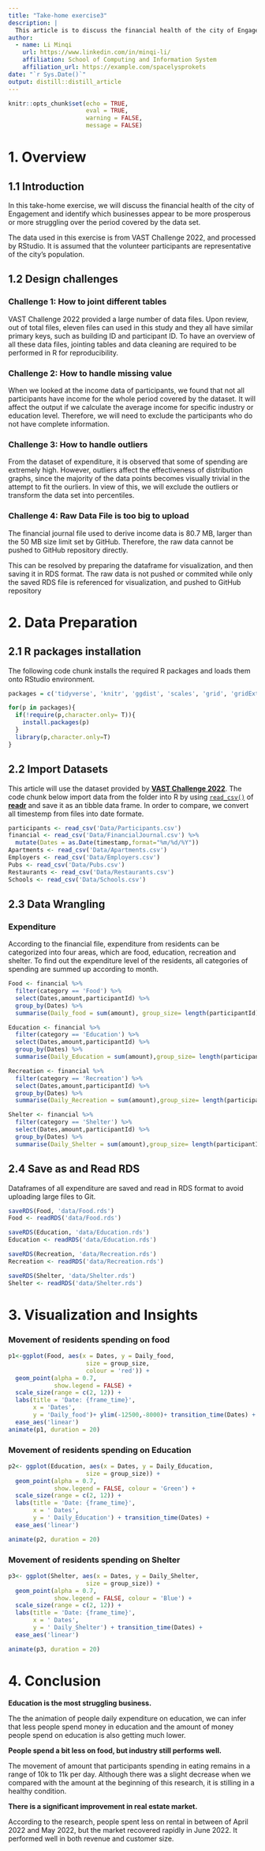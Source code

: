 ```yaml
---
title: "Take-home exercise3"
description: |
  This article is to discuss the financial health of the city of Engagement, Ohio USA (VAST Challenge 2022). 
author:
  - name: Li Minqi 
    url: https://www.linkedin.com/in/minqi-li/
    affiliation: School of Computing and Information System
    affiliation_url: https://example.com/spacelysprokets
date: "`r Sys.Date()`"
output: distill::distill_article
---
```


```r
knitr::opts_chunk$set(echo = TRUE,
                      eval = TRUE,
                      warning = FALSE,
                      message = FALSE)
```

# 1. Overview

## 1.1 Introduction

In this take-home exercise, we will discuss the financial health of the city of Engagement and identify which businesses appear to be more prosperous or more struggling over the period covered by the data set. 

The data used in this exercise is from VAST Challenge 2022, and processed by RStudio. It is assumed that the volunteer participants are representative of the city's population. 

## 1.2 Design challenges

### Challenge 1: How to joint different tables 

VAST Challenge 2022 provided a large number of data files. Upon review, out of total files, eleven files can used in this study and they all have similar primary keys, such as building ID and participant ID. To have an overview of all these data files, jointing tables and data cleaning are required to be performed in R for reproducibility. 

### Challenge 2: How to handle missing value

When we looked at the income data of participants, we found that not all participants have income for the whole period covered by the dataset. It will affect the output if we calculate the average income for specific industry or education level. Therefore, we will need to exclude the participants who do not have complete information. 

### Challenge 3: How to handle outliers

From the dataset of expenditure, it is observed that some of spending are extremely high. However, outliers affect the effectiveness of distribution graphs, since the majority of the data points becomes visually trivial in the attempt to fit the ourliers. In view of this, we will exclude the outliers or transform the data set into percentiles. 

### Challenge 4: Raw Data File is too big to upload

The financial journal file used to derive income data is 80.7 MB, larger than the 50 MB size limit set by GitHub. Therefore, the raw data cannot be pushed to GitHub repository directly.

This can be resolved by preparing the dataframe for visualization, and then saving it in RDS format. The raw data is not pushed or commited while only the saved RDS file is referenced for visualization, and pushed to GitHub repository

# 2. Data Preparation

## 2.1 R packages installation

The following code chunk installs the required R packages and loads them onto RStudio environment.

```r
packages = c('tidyverse', 'knitr', 'ggdist', 'scales', 'grid', 'gridExtra','formattable', 'patchwork', 'shiny','ggridges','gganimate','gifski','RColorBrewer','zoo','plotly')

for(p in packages){
  if(!require(p,character.only= T)){
    install.packages(p)
  }
  library(p,character.only=T)
}
```

## 2.2 Import Datasets

This article will use the dataset provided by [**VAST Challenge 2022**](https://vast-challenge.github.io/2022/). The code chunk below import data from the folder into R by using [`read_csv()`](https://readr.tidyverse.org/reference/read_delim.html) of [**readr**](https://readr.tidyverse.org/) and save it as an tibble data frame. In order to compare, we convert all timestemp from files into date formate. 

```r
participants <- read_csv('Data/Participants.csv')
financial <- read_csv('Data/FinancialJournal.csv') %>%
  mutate(Dates = as.Date(timestamp,format="%m/%d/%Y")) 
Apartments <- read_csv('Data/Apartments.csv')
Employers <- read_csv('Data/Employers.csv')
Pubs <- read_csv('Data/Pubs.csv')
Restaurants <- read_csv('Data/Restaurants.csv')
Schools <- read_csv('Data/Schools.csv')
```

## 2.3 Data Wrangling

### Expenditure

According to the financial file, expenditure from residents can be categorized into four areas, which are food, education, recreation and shelter. To find out the expenditure level of the residents, all categories of spending are summed up according to month.

```r
Food <- financial %>%
  filter(category == 'Food') %>%
  select(Dates,amount,participantId) %>%
  group_by(Dates) %>%
  summarise(Daily_food = sum(amount), group_size= length(participantId))

```


```r
Education <- financial %>%
  filter(category == 'Education') %>%
  select(Dates,amount,participantId) %>%
  group_by(Dates) %>%
  summarise(Daily_Education = sum(amount),group_size= length(participantId))

```


```r
Recreation <- financial %>%
  filter(category == 'Recreation') %>%
  select(Dates,amount,participantId) %>%
  group_by(Dates) %>%
  summarise(Daily_Recreation = sum(amount),group_size= length(participantId))

```


```r
Shelter <- financial %>%
  filter(category == 'Shelter') %>%
  select(Dates,amount,participantId) %>%
  group_by(Dates) %>%
  summarise(Daily_Shelter = sum(amount),group_size= length(participantId))

```



## 2.4 Save as and Read RDS

Dataframes of all expenditure are saved and read in RDS format to avoid uploading large files to Git.

```r

saveRDS(Food, 'data/Food.rds')
Food <- readRDS('data/Food.rds')

saveRDS(Education, 'data/Education.rds')
Education <- readRDS('data/Education.rds')

saveRDS(Recreation, 'data/Recreation.rds')
Recreation <- readRDS('data/Recreation.rds')

saveRDS(Shelter, 'data/Shelter.rds')
Shelter <- readRDS('data/Shelter.rds')

```

# 3. Visualization and Insights

### Movement of residents spending on food

```r
p1<-ggplot(Food, aes(x = Dates, y = Daily_food, 
                      size = group_size, 
                      colour = 'red')) +
  geom_point(alpha = 0.7, 
             show.legend = FALSE) +
  scale_size(range = c(2, 12)) +
  labs(title = 'Date: {frame_time}', 
       x = 'Dates', 
       y = 'Daily_food')+ ylim(-12500,-8000)+ transition_time(Dates) +
  ease_aes('linear') 
animate(p1, duration = 20)
```


### Movement of residents spending on Education
```r
p2<- ggplot(Education, aes(x = Dates, y = Daily_Education, 
                      size = group_size)) +
  geom_point(alpha = 0.7, 
             show.legend = FALSE, colour = 'Green') +
  scale_size(range = c(2, 12)) +
  labs(title = 'Date: {frame_time}', 
       x = ' Dates', 
       y = ' Daily_Education') + transition_time(Dates) +
  ease_aes('linear') 

animate(p2, duration = 20)
```

### Movement of residents spending on Shelter
```r
p3<- ggplot(Shelter, aes(x = Dates, y = Daily_Shelter, 
                      size = group_size)) +
  geom_point(alpha = 0.7, 
             show.legend = FALSE, colour = 'Blue') +
  scale_size(range = c(2, 12)) +
  labs(title = 'Date: {frame_time}', 
       x = ' Dates', 
       y = ' Daily_Shelter') + transition_time(Dates) +
  ease_aes('linear') 

animate(p3, duration = 20)
```


# 4. Conclusion

**Education is the most struggling business.**

The the animation of people daily expenditure on education, we can infer that less people spend money in education and the amount of money people spend on education is also getting much lower.

**People spend a bit less on food, but industry still performs well.**

The movement of amount that participants spending in eating remains in a range of 10k to 11k per day. Although there was a slight decrease when we compared with the amount at the beginning of this research, it is stilling in a healthy condition.

**There is a significant improvement in real estate market.**

According to the research, people spent less on rental in between of April 2022 and May 2022, but the market recovered rapidly in June 2022. It performed well in both revenue and customer size. 
